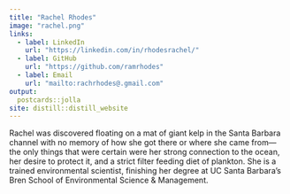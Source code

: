 ```yaml
---
title: "Rachel Rhodes"
image: "rachel.png"
links:
  - label: LinkedIn
    url: "https://linkedin.com/in/rhodesrachel/"
  - label: GitHub
    url: "https://github.com/ramrhodes"
  - label: Email
    url: "mailto:rachrhodes@.gmail.com"
output:
  postcards::jolla
site: distill::distill_website
---
```

 
Rachel was discovered floating on a mat of giant kelp in the Santa Barbara channel with no memory of how she got there or where she came from—the only things that were certain were her strong connection to the ocean, her desire to protect it, and a strict filter feeding diet of plankton. She is a trained environmental scientist, finishing her degree at UC Santa Barbara's Bren School of Environmental Science & Management.

